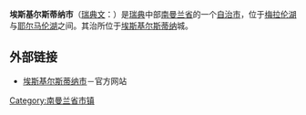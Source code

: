{{Infobox Kommun|
fullname=Eskilstuna kommun|
coatofarms=[[Image:eskilstuna_vapen.svg|100px]]|
county=[[南曼兰省|南曼兰省]]|
province=[[南曼兰|南曼兰]]|
capital=[[埃斯基尔斯蒂纳|埃斯基尔斯蒂纳]]|
map=[[Image:Eskilstuna_Municipality_in_Södermanland_County.png|200px]]|
arearank=第89名|
area=1,257.53|
arealand=1,103.75|
populationrank=第16名|
population=92,250|
densityrank=第61名|
populationdensity=83.6|
website=http://www.eskilstuna.se/|
footnotes=面积与人口统计数据来自[[瑞典统计局|瑞典统计局]]，截至2006年12月31日}}

'''埃斯基尔斯蒂纳市'''（[[瑞典文|瑞典文]]：{{lang|sv|''Eskilstuna kommun''}}）是[[瑞典|瑞典]]中部[[南曼兰省|南曼兰省]]的一个[[瑞典自治市|自治市]]，位于[[梅拉伦湖|梅拉伦湖]]与[[耶尔马伦湖|耶尔马伦湖]]之间。其治所位于[[埃斯基尔斯蒂纳|埃斯基尔斯蒂纳]]城。

==外部链接==
*[http://www.eskilstuna.se 埃斯基尔斯蒂纳市]{{Wayback|url=http://www.eskilstuna.se/ |date=20070502135457 }}－官方网站

{{Södermanland County}}
{{Localities in Eskilstuna Municipality}}

{{coord|59|22|N|16|31|E|region:SE_type:adm2nd|display=title}}

[[Category:南曼兰省市镇|Category:南曼兰省市镇]]